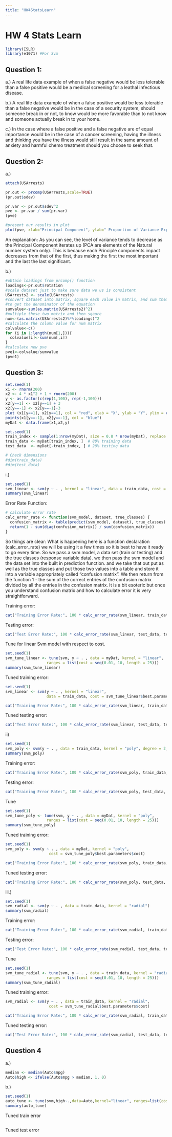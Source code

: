 ```yaml
---
title: "HW4StatsLearn"
---
```


# HW 4 Stats Learn

```r
library(ISLR)
library(e1071) #For Svm
```

## Question 1:

a.) A real life data example of when a false negative would be less tolerable than a false positive would be a medical screening for a leathal infectious disease.

b.) A real life data example of when a false positive would be less tolerable than a false negative would be in the case of a security system, should someone break in or not, to know would be more favorable than to not know and someone actually break in to your home.

c.) In the case where a false positive and a false negative are of equal importance would be in the case of a cancer screening, having the illness and thinking you have the illness would still result in the same amount of anxiety and harmful chemo treatment should you choose to seek that.

## Question 2:

a.)

```r
attach(USArrests)
```

```r
pr.out <- prcomp(USArrests,scale=TRUE)
(pr.out$sdev)
```

```r
pr.var <- pr.out$sdev^2
pve <- pr.var / sum(pr.var)
(pve)
```

```r
#present our results in plot
plot(pve, xlab="Principal Component", ylab=" Proportion of Variance Explained ",ylim=c(0,1) ,type='b')
```

An explanation: As you can see, the level of variance tends to decrease as the Principal Component iterates up (PCA are elements of the Natural number system only). This is because each Principle components impact decreases from that of the first, thus making the first the most important and the last the last significant.

b.)

```r
#obtain loadings from prcomp() function
loadings<-pr.out$rotation
#scale dataset just to make sure data we us is consistent
USArrests2 <- scale(USArrests)
#convert dataset into matrix, square each value in matrix, and sum them up 
#to get the denominator of the equation
sumvalue<-sum(as.matrix(USArrests2)^2)
#multiple these two matrix and then sqaure
num<-(as.matrix(USArrests2)%*%loadings)^2
#calculate the column value for num matrix
colvalue<-c()
for (i in 1:length(num[1,])){
  colvalue[i]<-sum(num[,i])
}
#calculate new pve
pve1<-colvalue/sumvalue
(pve1)
```

## Question 3:

```r
set.seed(1)
x1 <- rnorm(200)
x2 <- 4 * x1^2 + 1 + rnorm(200)
y <- as.factor(c(rep(1,100), rep(-1,100)))
x2[y==1] <- x2[y==1] + 3
x2[y==-1] <- x2[y==-1]-3
plot (x1[y==1], x2[y==1], col = "red", xlab = "X", ylab = "Y", ylim = c(-6, 30))
points(x1[y==-1], x2[y==-1], col = "blue")
myDat <- data.frame(x1,x2,y)
```

```r
set.seed(1)
train_index <- sample(1:nrow(myDat), size = 0.8 * nrow(myDat), replace = F)
train_data <- myDat[train_index, ]  # 80% training data
test_data  <- myDat[-train_index, ] # 20% testing data

# Check dimensions
#dim(train_data)
#dim(test_data)
```

i.)

```r
set.seed(1)
svm_linear <- svm(y ~ . , kernel = "linear", data = train_data, cost = 0.01)
summary(svm_linear)

```

Error Rate Function:

```r
# calculate error rate
calc_error_rate <- function(svm_model, dataset, true_classes) {
  confusion_matrix <- table(predict(svm_model, dataset), true_classes)
  return(1 - sum(diag(confusion_matrix)) / sum(confusion_matrix))
}

```

So things are clear: What is happening here is a function declaration (calc_error_rate) we will be using it a few times so it is best to have it ready to go every time. So we pass a svm model, a data set (train or testing) and the true classes (response variable data). we then pass the svm model and the data set into the built in prediction function. and we take that out put as well as the true classes and put those two values into a table and store it into a variable appropriately called "confusion matrix". We then return from the function 1 - the sum of the correct entries of the confusion matrix divided by all the entries in the confusion matrix. It is a bit esoteric but once you understand confusion matrix and how to calculate error it is very straightforward.

Training error:

```r
cat("Training Error Rate:", 100 * calc_error_rate(svm_linear, train_data, train_data$y), "%\n")

```

Testing error:

```r
cat("Test Error Rate:", 100 * calc_error_rate(svm_linear, test_data, test_data$y), "%\n")
```

Tune for linear Svm model with respect to cost.

```r
set.seed(1)
svm_tune_linear <- tune(svm, y ~ . , data = myDat, kernel = "linear", 
                  ranges = list(cost = seq(0.01, 10, length = 25)))
summary(svm_tune_linear)

```

Tuned training error:

```r
set.seed(1)
svm_linear <- svm(y ~ . , kernel = "linear", 
                  data = train_data, cost = svm_tune_linear$best.parameters$cost)

cat("Training Error Rate:", 100 * calc_error_rate(svm_linear, train_data, train_data$y), "%\n")
```

Tuned testing error:

```r
cat("Test Error Rate:", 100 * calc_error_rate(svm_linear, test_data, test_data$y), "%\n")
```

ii\)

```r
set.seed(1)
svm_poly <- svm(y ~ . , data = train_data, kernel = "poly", degree = 2, cost = .01)
summary(svm_poly)
```

Training error:

```r
cat("Training Error Rate:", 100 * calc_error_rate(svm_poly, train_data, train_data$y), "%\n")

```

Testing error:

```r
cat("Training Error Rate:", 100 * calc_error_rate(svm_poly, test_data, test_data$y), "%\n")
```

Tune

```r
set.seed(1)
svm_tune_poly <- tune(svm, y ~ . , data = myDat, kernel = "poly",
                  ranges = list(cost = seq(0.01, 10, length = 25)))
summary(svm_tune_poly)
```

Tuned training error:

```r
set.seed(1)
svm_poly <- svm(y ~ . , data = myDat, kernel = "poly",
                   cost = svm_tune_poly$best.parameters$cost)

cat("Training Error Rate:", 100 * calc_error_rate(svm_poly, train_data, train_data$y), "%\n")
```

Tuned testing error:

```r
cat("Training Error Rate:", 100 * calc_error_rate(svm_poly, test_data, test_data$y), "%\n")
```

iii.)

```r
set.seed(1)
svm_radial <- svm(y ~ . , data = train_data, kernel = "radial")
summary(svm_radial)
```

Training error:

```r
cat("Training Error Rate:", 100 * calc_error_rate(svm_radial, train_data, train_data$y), "%\n")
```

Testing error:

```r
cat("Test Error Rate:", 100 * calc_error_rate(svm_radial, test_data, test_data$y), "%\n")
```

Tune

```r
set.seed(1)
svm_tune_radial <- tune(svm, y ~ . , data = train_data, kernel = "radial",
                  ranges = list(cost = seq(0.01, 10, length = 25)))
summary(svm_tune_radial)
```

Tuned training error:

```r
svm_radial <- svm(y ~ . , data = train_data, kernel = "radial",
                   cost = svm_tune_radial$best.parameters$cost)

cat("Training Error Rate:", 100 * calc_error_rate(svm_radial, train_data, train_data$y), "%\n")
```

Tuned testing error:

```r
cat("Test Error Rate:", 100 * calc_error_rate(svm_radial, test_data, test_data$y), "%\n")
```

## Question 4

a.)

```r
median <- median(Auto$mpg)
Auto$high <- ifelse(Auto$mpg > median, 1, 0)
```

b.)

```r
set.seed(1)
auto_tune <- tune(svm,high~.,data=Auto,kernel="linear", ranges=list(cost=c(0.001, 0.01, 0.1, 1,5,10,100)))
summary(auto_tune)
```

Tuned train error

```r

```

Tuned test error

```r

```
